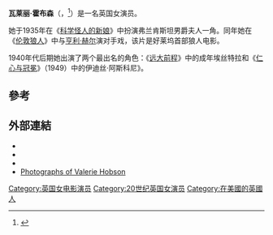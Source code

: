 {{Infobox person
| name               = 瓦莱丽·霍布森<br>Valerie Hobson
| title              = 
| image              = Hobson-valerie 1934.jpg
| imagesize          = 
| caption            = 1934年攝
| birth_name         = Babette Louisa Valerie Hobson
| birth_date         = {{Birth date|1917|04|14|df=y}}
| birth_place        = {{UK}}[[愛爾蘭|愛爾蘭]][[安特里姆郡|安特里姆郡]][[拉恩|拉恩]]
| death_date         = {{Death date and age|1998|11|13|1917|04|14|df=y}}
| death_place        = {{UK}}[[倫敦|倫敦]][[西敏|西敏]]
| spouse             = {{Marriage|{{le|安東尼·哈夫洛克-艾倫|Anthony Havelock-Allan}}|1939|1952|end=divorced}}<br />{{Marriage|[[約翰·普羅富莫|約翰·普羅富莫]]<br />|1954}}
| children           = 3名（包括{{le|大衛·普羅富莫|David Profumo}}）
| occupation         = 
| years_active       = 1932–1954
}}
'''瓦莱丽·霍布森'''（{{lang-en|Babette Louisa Valerie Hobson}}，{{bd|1917年|4月4日|1998年|11月13日}}<ref>{{cite web | url=https://www.independent.co.uk/arts-entertainment/obituary-valerie-hobson-1185255.html | title=Obituary: Valerie Hobson | first=Tom | last=Vallance | work=[[The_Independent|The Independent]] | date=16 November 1998 | access-date=2021-11-23 | archive-date=2017-11-05 | archive-url=https://web.archive.org/web/20171105204156/http://www.independent.co.uk/arts-entertainment/obituary-valerie-hobson-1185255.html | dead-url=no }}</ref>）是一名英国女演员。

她于1935年在《[[科学怪人的新娘|科学怪人的新娘]]》中扮演弗兰肯斯坦男爵夫人一角。同年她在《[[伦敦狼人|伦敦狼人]]》中与[[亨利·赫尔|亨利·赫尔]]演对手戏，该片是好莱坞首部狼人电影。

1940年代后期她出演了两个最出名的角色：《[[远大前程_(1946年电影)|远大前程]]》中的成年埃丝特拉和《[[仁心与冠冕|仁心与冠冕]]》（1949）中的伊迪丝·阿斯科尼》。

== 參考 ==
{{reflist}}

== 外部連結 ==
{{Portal|Biography}}
{{Commons}}
{{Wikiquote}}
* {{IMDb name|0387753}}
* {{Screenonline name|id=486555}}
* {{Find a Grave|13282710}}
* [http://film.virtual-history.com/person.php?personid=5535 Photographs of Valerie Hobson] {{Wayback|url=http://film.virtual-history.com/person.php?personid=5535 |date=20090811030416 }}

{{Authority control}}
[[Category:英国女电影演员|Category:英国女电影演员]]
[[Category:20世纪英国女演员|Category:20世纪英国女演员]]
[[Category:在美國的英國人|Category:在美國的英國人]]